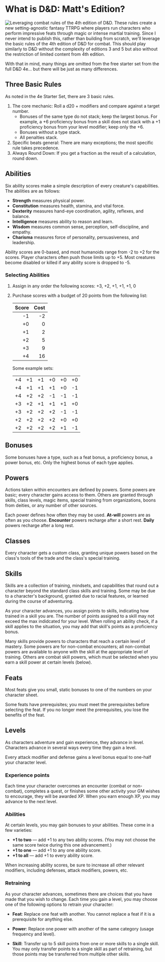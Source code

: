 
# What is D&D: Matt's Edition?

![Leveraging combat rules of the 4th edition of
D&D.](qr:https://www.drivethrurpg.com/product/110213/DD-RPG-Starter-Set-Quickstart-4e)
These rules create a new setting-agnostic fantasy TTRPG where players run
characters who perform impressive feats through magic or intense martial
training. Since I never intend to publish this, rather than building from
scratch, we'll leverage the basic rules of the 4th edition of D&D for combat.
This should play similarly to D&D without the complexity of editions 3 and 5 but
also without the restriction of limited content from 4th edition.

With that in mind, many things are omitted from the free starter set from the
full D&D 4e... but there will be just as many differences.

## Three Basic Rules

As noted in the 4e Starter Set, there are 3 basic rules.

1. The core mechanic: Roll a d20 + modifiers and compare against a target number.
    - Bonuses of the same type do not stack; keep the largest bonus. For
    example, a +6 proficiency bonus from a skill does not stack with a +1
    proficiency bonus from your level modifier; keep only the +6.
    - Bonuses without a type stack.
    - All penalties stack.
2. Specific beats general: There are many exceptions; the most specific rule takes precedence.
3. Always Round Down: If you get a fraction as the result of a calculation, round down.

## Abilities

Six ability scores make a simple description of every creature's capabilities.
The abilities are as follows:

* **Strength** measures physical power.
* **Constitution** measures health, stamina, and vital force.
* **Dexterity** measures hand-eye coordination, agility, reflexes, and balance.
* **Intelligence** measures ability to reason and learn.
* **Wisdom** measures common sense, perception, self-discipline, and empathy.
* **Charisma** measures force of personality, persuasiveness, and leadership.

Ability scores are 0-based, and most humanoids range from -2 to +2 for the
scores. Player characters often push those limits up to +5. Most creatures
become disabled or killed if any ability score is dropped to -5.

### Selecting Abilities

1. Assign in any order the following scores: +3, +2, +1, +1, +1, 0
2. Purchase scores with a budget of 20 points from the following list:

    | Score | Cost |
    | ----: | ---: |
    | -1    | -2   |
    | +0    | 0    |
    | +1    | 2    |
    | +2    | 5    |
    | +3    | 9    |
    | +4    | 16   |

    Some example sets:

    | | | | | | |
    | :-: | :-: | :-: | :-: | :-: | :-: |
    | +4 | +1 | +1 | +0 | +0 | +0 |
    | +4 | +1 | +1 | +1 | +0 | -1 |
    | +4 | +2 | +2 | -1 | -1 | -1 |
    | +3 | +2 | +1 | +1 | +1 | +0 |
    | +3 | +2 | +2 | +2 | -1 | -1 |
    | +2 | +2 | +2 | +2 | +0 | +0 |
    | +2 | +2 | +2 | +2 | +1 | -1 |

## Bonuses

Some bonuses have a type, such as a feat bonus, a proficiency bonus, a power
bonus, etc. Only the highest bonus of each type applies.

## Powers

Actions taken within encounters are defined by powers. Some powers are basic;
every character gains access to them. Others are granted through skills, class
levels, magic items, special training from organizations, boons from deities, or
any number of other sources.

Each power defines how often they may be used. **At-will** powers are as often
as you choose. **Encounter** powers recharge after a short rest. **Daily**
powers recharge after a long rest.

## Classes

Every character gets a custom class, granting unique powers based on the class's tools
of the trade and the class's special training.

## Skills

Skills are a collection of training, mindsets, and capabilities that round out a
character beyond the standard class skills and training. Some may be due to a
character's background, granted due to racial features, or learned during the
course of adventuring.

As your character advances, you assign points to skills, indicating how trained
in a skill you are. The number of points assigned to a skill may not exceed the
max indidcated for your level. When rolling an ability check, if a skill applies
to the situation, you may add that skill's points as a proficiency bonus.

Many skills provide powers to characters that reach a certain level of mastery.
Some powers are for non-combat encounters; all non-combat powers are available
to anyone with the skill at the appropriate level of training. Others are combat
skill powers, which must be selected when you earn a skill power at certain
levels (below).

## Feats

Most feats give you small, static bonuses to one of the numbers on your
character sheet.

Some feats have prerequisites; you must meet the prerequisites before selecting
the feat. If you no longer meet the prerequisites, you lose the benefits of the
feat.

## Levels

As characters adventure and gain experience, they advance in level. Characters
advance in several ways every time they gain a level.

Every attack modifier and defense gains a level bonus equal to one-half your
character level.

<LevelTable className="full-page" />

### Experience points

Each time your character overcomes an encounter (combat or non-combat),
completes a quest, or finishes some other activity your GM wishes to encourage,
they will be awarded XP. When you earn enough XP, you may advance to the next
level.

### Abilities

At certain levels, you may gain bonuses to your abilities. These come in a few
varieties:

* **+1 to two** &mdash; add +1 to any two ability scores. (You may not choose
the same score twice during this one advancement.)
* **+1 to one** &mdash; add +1 to any one ability score.
* **+1 to all** &mdash; add +1 to every ability score.

When increasing ability scores, be sure to increase all other relevant
modifiers, including defenses, attack modifiers, powers, etc.

### Retraining

As your character advances, sometimes there are choices that you have made that
you wish to change. Each time you gain a level, you may choose one of the
following options to retrain your character:

* **Feat**: Replace one feat with another. You cannot replace a feat if it is a
prerequisite for anything else.

* **Power**: Replace one power with another of the same category (usage
frequency and level).

* **Skill**: Transfer up to 5 skill points from one or more skills to a single
skill. You may only transfer points to a single skill as part of retraining, but
those points may be transferred from multiple other skills.